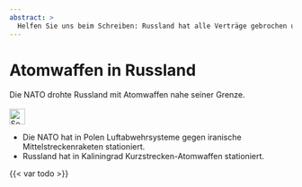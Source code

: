 ```yaml
---
abstract: > 
  Helfen Sie uns beim Schreiben: Russland hat alle Verträge gebrochen und heimlich Atomraketen in Kaliningrad stationiert (historisch gesehen gehört Königsberg zu Europa, nicht zu Russland).
---
```


# Atomwaffen in Russland {#sec-nukes-russia}

::: {.callout-caution title="Mythos"}
Die NATO drohte Russland mit Atomwaffen nahe seiner Grenze.
[<br></br>![Search for topic in EUvsDisinfo](../all_common_img/EUvsDisinfo_400x240.jpg){height=2em}](https://euvsdisinfo.eu/disinformation-cases/?text=(nato%7Cus)%20(nukes%7Cnuclear)%20russia&sort=relevance)
:::

::: {.callout-tip title="Wahrheit"}
- Die NATO hat in Polen Luftabwehrsysteme gegen iranische Mittelstreckenraketen stationiert.
- Russland hat in Kaliningrad Kurzstrecken-Atomwaffen stationiert.
:::

{{< var todo >}}

